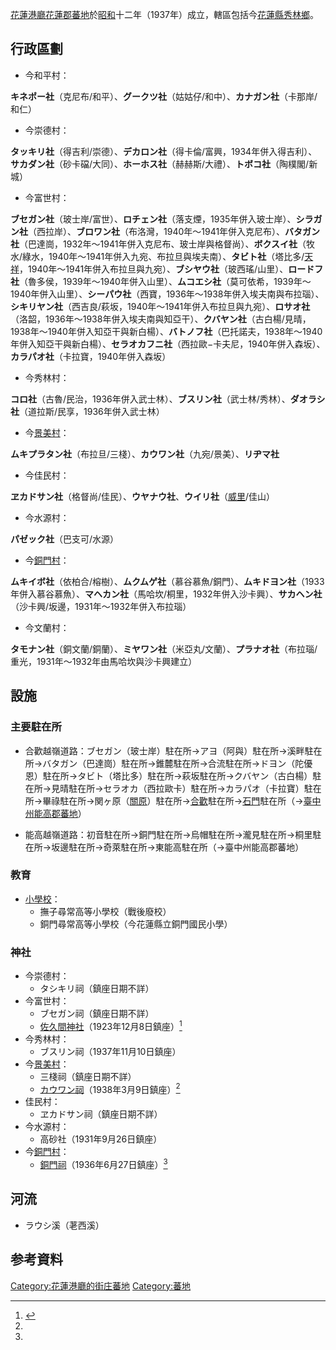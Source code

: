 [[花蓮港廳|花蓮港廳]][[花蓮郡|花蓮郡]][[蕃地|蕃地]]於[[昭和|昭和]]十二年（1937年）成立，轄區包括今[[花蓮縣|花蓮縣]][[秀林鄉|秀林鄉]]。

==行政區劃==
*今和平村：
'''キネポー社'''（克尼布/和平）、'''グークツ社'''（姑姑仔/和中）、'''カナガン社'''（卡那岸/和仁）
*今崇德村：
'''タッキリ社'''（得吉利/崇德）、'''デカロン社'''（得卡倫/富興，1934年併入得吉利）、'''サカダン社'''（砂卡礑/大同）、'''ホーホス社'''（赫赫斯/大禮）、'''トボコ社'''（陶樸閣/新城）

*今富世村：
'''ブセガン社'''（玻士岸/富世）、'''ロチェン社'''（落支煙，1935年併入玻士岸）、'''シラガン社'''（西拉岸）、'''ブロワン社'''（布洛灣，1940年～1941年併入克尼布）、'''バタガン社'''（巴達崗，1932年～1941年併入克尼布、玻士岸與格督尚）、'''ボクスイ社'''（牧水/綠水，1940年～1941年併入九宛、布拉旦與埃夫南）、'''タビト社'''（塔比多/[[天祥_(台灣)|天祥]]，1940年～1941年併入布拉旦與九宛）、'''ブシヤウ社'''（玻西瑤/山里）、'''ロードフ社'''（魯多侯，1939年～1940年併入山里）、'''ムコエシ社'''（莫可依希，1939年～1940年併入山里）、'''シーパウ社'''（西寶，1936年～1938年併入埃夫南與布拉瑙）、'''シキリヤン社'''（西吉良/萩坂，1940年～1941年併入布拉旦與九宛）、'''ロサオ社'''（洛韶，1936年～1938年併入埃夫南與知亞干）、'''クバヤン社'''（古白楊/見晴，1938年～1940年併入知亞干與新白楊）、'''バトノフ社'''（巴托諾夫，1938年～1940年併入知亞干與新白楊）、'''セラオカフニ社'''（西拉歐−卡夫尼，1940年併入森坂）、'''カラパオ社'''（卡拉寶，1940年併入森坂）

*今秀林村：
'''コロ社'''（古魯/民治，1936年併入武士林）、'''ブスリン社'''（武士林/秀林）、'''ダオラシ社'''（道拉斯/民享，1936年併入武士林）
*今[[景美村|景美村]]：
'''ムキプラタン社'''（布拉旦/三棧）、'''カウワン社'''（九宛/景美）、'''リヂマ社'''
*今佳民村：
'''ヱカドサン社'''（格督尚/佳民）、'''ウヤナウ社'''、'''ウイリ社'''（[[威里事件|威里]]/佳山）
*今水源村：
'''パゼック社'''（巴支可/水源）
*今[[銅門村|銅門村]]：
'''ムキイボ社'''（依柏合/榕樹）、'''ムクムゲ社'''（慕谷慕魚/銅門）、'''ムキドヨン社'''（1933年併入慕谷慕魚）、'''マヘカン社'''（馬哈坎/桐里，1932年併入沙卡興）、'''サカヘン社'''（沙卡興/坂邊，1931年～1932年併入布拉瑙）
*今文蘭村：
'''タモナン社'''（銅文蘭/銅蘭）、'''ミヤワン社'''（米亞丸/文蘭）、'''プラナオ社'''（布拉瑙/重光，1931年～1932年由馬哈坎與沙卡興建立）

==設施==
===主要駐在所===
*合歡越嶺道路：ブセガン（玻士岸）駐在所→アヨ（阿與）駐在所→溪畔駐在所→バタガン（巴達崗）駐在所→錐麓駐在所→合流駐在所→ドヨン（陀優恩）駐在所→タビト（塔比多）駐在所→萩坂駐在所→クバヤン（古白楊）駐在所→見晴駐在所→セラオカ（西拉歐卡）駐在所→カラパオ（卡拉寶）駐在所→畢祿駐在所→関ヶ原（[[關原_(台灣)|關原]]）駐在所→[[大禹嶺|合歡]]駐在所→[[克難關|石門]]駐在所（→[[臺中州|臺中州]][[能高郡|能高郡]][[蕃地_(能高郡)|蕃地]]）

*能高越嶺道路：初音駐在所→銅門駐在所→烏帽駐在所→瀧見駐在所→桐里駐在所→坂邊駐在所→奇萊駐在所→東能高駐在所（→臺中州能高郡蕃地）

===教育===
*[[小學校|小學校]]：
**撫子尋常高等小學校（戰後廢校）
**銅門尋常高等小學校（今花蓮縣立銅門國民小學）

===神社===
*今崇德村：
**タシキリ祠（鎮座日期不詳）
*今富世村：
**ブセガン祠（鎮座日期不詳）
**[[佐久間神社|佐久間神社]]（1923年12月8日鎮座）<ref name ="遠渡來台的日本諸神">{{cite book |author=金子展也 |translator=陳嫻若 |title=《遠渡來台的日本諸神》 |year=2020 |publisher=野人文化 |location=[[新北市|新北市]] |isbn=9789863844372 |language=zh-tw}}</ref>{{Rp|316}}
*今秀林村：
**ブスリン祠（1937年11月10日鎮座）
*今[[景美村|景美村]]：
**三棧祠（鎮座日期不詳）
**[[九宛祠|カウワン祠]]（1938年3月9日鎮座）<ref name ="遠渡來台的日本諸神"/>{{Rp|323}}
*佳民村：
**ヱカドサン祠（鎮座日期不詳）
*今水源村：
**高砂社（1931年9月26日鎮座）
*今[[銅門村|銅門村]]：
**[[銅門祠|銅門祠]]（1936年6月27日鎮座）<ref name ="遠渡來台的日本諸神"/>{{Rp|322}}

==河流==
*ラウシ溪（荖西溪）

==参考資料==
{{Reflist}}
{{花蓮港廳}}

[[Category:花蓮港廳的街庄蕃地|Category:花蓮港廳的街庄蕃地]]
[[Category:蕃地|Category:蕃地]]